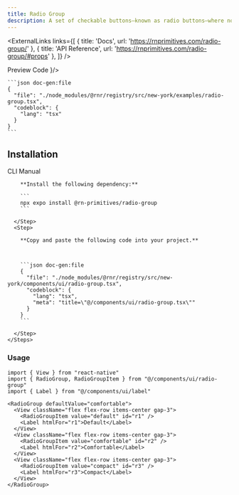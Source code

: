 ```yaml
---
title: Radio Group
description: A set of checkable buttons—known as radio buttons—where no more than one of the buttons can be checked at a time.
---
```



<ExternalLinks
  links={[
    { title: 'Docs', url: 'https://rnprimitives.com/radio-group/' },
    { title: 'API Reference', url: 'https://rnprimitives.com/radio-group/#props' },
  ]}
/>

<div className="h-5"/>

<SectionTabs defaultValue="preview">
  <SectionTabsList>
    <SectionTabsTrigger value="preview">Preview</SectionTabsTrigger>
    <SectionTabsTrigger value="code">Code</SectionTabsTrigger>
  </SectionTabsList>
  <SectionTabsContent value="preview">
    <PreviewCard copyContent={radioGroupPreview} webPreview={<RadioGroupPreview />}/>
  </SectionTabsContent>
  <SectionTabsContent value="code">

    ```json doc-gen:file
    {
      "file": "./node_modules/@rnr/registry/src/new-york/examples/radio-group.tsx",
      "codeblock": {
        "lang": "tsx"
      }
    }
    ```
  </SectionTabsContent>
</SectionTabs>


## Installation

<SectionTabs defaultValue="cli">
  <SectionTabsList>
    <SectionTabsTrigger id="cli" value="cli">CLI</SectionTabsTrigger>
    <SectionTabsTrigger id="manual" value="manual">Manual</SectionTabsTrigger>
  </SectionTabsList>
  <SectionTabsContent value="cli">
     <CommandTabs args={["add", "radio-group"]}/>
  </SectionTabsContent>
  <SectionTabsContent value="manual">
    <Steps> 
      <Step>
 
        **Install the following dependency:**

        ```
        npx expo install @rn-primitives/radio-group
        ```

      </Step>
      <Step>
 
        **Copy and paste the following code into your project.**



        ```json doc-gen:file
        {
          "file": "./node_modules/@rnr/registry/src/new-york/components/ui/radio-group.tsx",
          "codeblock": {
            "lang": "tsx",
            "meta": "title=\"@/components/ui/radio-group.tsx\""
          }
        }
        ```
 
      </Step>
    </Steps>

  </SectionTabsContent>
</SectionTabs>

### Usage

```tsx
import { View } from "react-native"
import { RadioGroup, RadioGroupItem } from "@/components/ui/radio-group"
import { Label } from "@/components/ui/label"
```

```tsx
<RadioGroup defaultValue="comfortable">
  <View className="flex flex-row items-center gap-3">
    <RadioGroupItem value="default" id="r1" />
    <Label htmlFor="r1">Default</Label>
  </View>
  <View className="flex flex-row items-center gap-3">
    <RadioGroupItem value="comfortable" id="r2" />
    <Label htmlFor="r2">Comfortable</Label>
  </View>
  <View className="flex flex-row items-center gap-3">
    <RadioGroupItem value="compact" id="r3" />
    <Label htmlFor="r3">Compact</Label>
  </View>
</RadioGroup>
```

